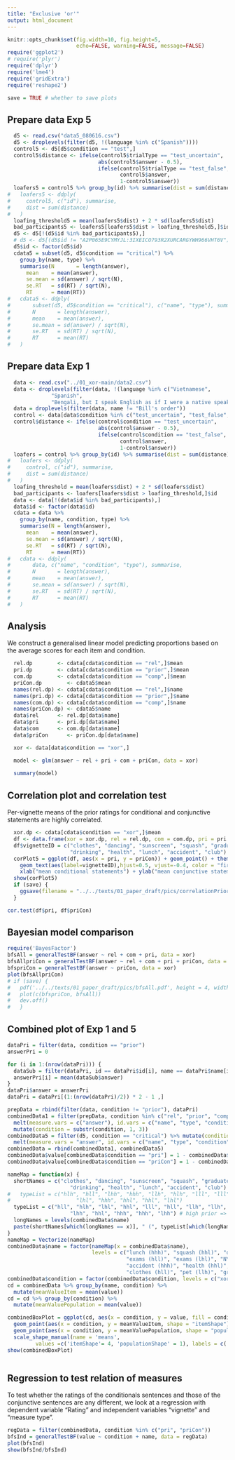 ```yaml
---
title: "Exclusive 'or'"
output: html_document
---
```


```r
knitr::opts_chunk$set(fig.width=10, fig.height=5, 
                      echo=FALSE, warning=FALSE, message=FALSE)
require('ggplot2')
# require('plyr')
require('dplyr')
require('lme4')
require('gridExtra')
require('reshape2')

save = TRUE # whether to save plots
```

## Prepare data Exp 5

```r
  d5 <- read.csv("data5_080616.csv")
  d5 <- droplevels(filter(d5, !(language %in% c("Spanish"))))
  control5 <- d5[d5$condition == "test",]
  control5$distance <- ifelse(control5$trialType == "test_uncertain", 
                             abs(control5$answer - 0.5),
                             ifelse(control5$trialType == "test_false",
                                    control5$answer,
                                    1-control5$answer))
  loafers5 = control5 %>% group_by(id) %>% summarise(dist = sum(distance))
#   loafers5 <- ddply(
#     control5, c("id"), summarise,
#     dist = sum(distance)
#   )
  loafing_threshold5 = mean(loafers5$dist) + 2 * sd(loafers5$dist)
  bad_participants5 <- loafers5[loafers5$dist > loafing_threshold5,]$id
  d5 <- d5[!(d5$id %in% bad_participants5),]
  # d5 <- d5[(d5$id != "A2P065E9CYMYJL:3IXEICO793R2XURCARGYWH966VHT6V"),]
  d5$id <- factor(d5$id)
  cdata5 = subset(d5, d5$condition == "critical") %>% 
    group_by(name, type) %>%
    summarise(N       = length(answer),
      mean    = mean(answer),
      se.mean = sd(answer) / sqrt(N),
      se.RT   = sd(RT) / sqrt(N),
      RT      = mean(RT))
#   cdata5 <- ddply(
#       subset(d5, d5$condition == "critical"), c("name", "type"), summarise,
#       N       = length(answer),
#       mean    = mean(answer),
#       se.mean = sd(answer) / sqrt(N),
#       se.RT   = sd(RT) / sqrt(N),
#       RT      = mean(RT)
#   )
```
  
## Prepare data Exp 1

```r
  data <- read.csv("../01_xor-main/data2.csv")
  data <- droplevels(filter(data, !(language %in% c("Vietnamese", 
              "Spanish", 
              "Bengali, but I speak English as if I were a native speaker"))))
  data = droplevels(filter(data, name != "Bill's order"))
  control <- data[data$condition %in% c("test_uncertain", "test_false", "test_true"),]
  control$distance <- ifelse(control$condition == "test_uncertain", 
                             abs(control$answer - 0.5),
                             ifelse(control$condition == "test_false",
                                    control$answer,
                                    1-control$answer))
  loafers = control %>% group_by(id) %>% summarise(dist = sum(distance))
#   loafers <- ddply(
#     control, c("id"), summarise,
#     dist = sum(distance)
#   )
  loafing_threshold = mean(loafers$dist) + 2 * sd(loafers$dist)
  bad_participants <- loafers[loafers$dist > loafing_threshold,]$id
  data <- data[!(data$id %in% bad_participants),]
  data$id <- factor(data$id)
  cdata = data %>% 
    group_by(name, condition, type) %>%
    summarise(N = length(answer),
      mean    = mean(answer),
      se.mean = sd(answer) / sqrt(N),
      se.RT   = sd(RT) / sqrt(N),
      RT      = mean(RT))
#   cdata <- ddply(
#       data, c("name", "condition", "type"), summarise,
#       N       = length(answer),
#       mean    = mean(answer),
#       se.mean = sd(answer) / sqrt(N),
#       se.RT   = sd(RT) / sqrt(N),
#       RT      = mean(RT)
#   )
```

## Analysis

We construct a generalised linear model predicting proportions based on the average scores for each item and condition.

```r
  rel.dp        <- cdata[cdata$condition == "rel",]$mean
  pri.dp        <- cdata[cdata$condition == "prior",]$mean
  com.dp        <- cdata[cdata$condition == "comp",]$mean
  priCon.dp        <- cdata5$mean
  names(rel.dp) <- cdata[cdata$condition == "rel",]$name
  names(pri.dp) <- cdata[cdata$condition == "prior",]$name
  names(com.dp) <- cdata[cdata$condition == "comp",]$name
  names(priCon.dp) <- cdata5$name
  data$rel      <- rel.dp[data$name]
  data$pri      <- pri.dp[data$name]
  data$com      <- com.dp[data$name]
  data$priCon      <- priCon.dp[data$name]

  xor <- data[data$condition == "xor",]

  model <- glm(answer ~ rel + pri + com + priCon, data = xor)
  
  summary(model)
```



## Correlation plot and correlation test

Per-vignette means of the prior ratings for conditional and conjunctive statements are highly correlated.

```r
  xor.dp <- cdata[cdata$condition == "xor",]$mean
  df <- data.frame(xor = xor.dp, rel = rel.dp, com = com.dp, pri = pri.dp, priCon = priCon.dp)
  df$vignetteID = c("clothes", "dancing", "sunscreen", "squash", "graduate", "exams", "pet", "NY", "delay", "golf",
                    "drinking", "health", "lunch", "accident", "club")
  corPlot5 = ggplot(df, aes(x = pri, y = priCon)) + geom_point() + theme_bw() + geom_smooth(method = lm, se = TRUE) +
    geom_text(aes(label=vignetteID),hjust=0.5, vjust=-0.4, color = "firebrick", size = 2.5) + xlim(0,1) +
    xlab("mean conditional statements") + ylab("mean conjunctive statements")
  show(corPlot5)
  if (save) {
    ggsave(filename = "../../texts/01_paper_draft/pics/correlationPriorMeasuresExp1and5.pdf", plot = corPlot5, width = 3, height = 3)
  }

```

```r
cor.test(df$pri, df$priCon)
```


## Bayesian model comparison

```r
require('BayesFactor')
bfsAll = generalTestBF(answer ~ rel + com + pri, data = xor)
bfsAllpriCon = generalTestBF(answer ~ rel + com + pri + priCon, data = xor)
bfspriCon = generalTestBF(answer ~ priCon, data = xor)
plot(bfsAllpriCon)
# if (save) {
#   pdf('../../texts/01_paper_draft/pics/bfsAll.pdf', height = 4, width = 6)
#   plot(c(bfspriCon, bfsAll))
#   dev.off()
#   }
```


## Combined plot of Exp 1 and 5

```r

dataPri = filter(data, condition == "prior") 
answerPri = 0

for (i in 1:(nrow(dataPri))) {
  dataSub = filter(dataPri, id == dataPri$id[i], name == dataPri$name[i])
  answerPri[i] = mean(dataSub$answer)
}
dataPri$answer = answerPri
dataPri = dataPri[(1:(nrow(dataPri)/2)) * 2 - 1 ,]

prepData = rbind(filter(data, condition != "prior"), dataPri)
combinedData1 = filter(prepData, condition %in% c("rel", "prior", "comp", "xor")) %>% 
  melt(measure.vars = c("answer"), id.vars = c("name", "type", "condition")) %>%
  mutate(condition = substr(condition, 1, 3))
combinedData5 = filter(d5, condition == "critical") %>% mutate(condition = "priCon") %>%
  melt(measure.vars = "answer", id.vars = c("name", "type", "condition"))
combinedData = rbind(combinedData1, combinedData5)
combinedData$value[combinedData$condition == "pri"] = 1 - combinedData$value[combinedData$condition == "pri"]
combinedData$value[combinedData$condition == "priCon"] = 1 - combinedData$value[combinedData$condition == "priCon"]

nameMap = function(x) {
  shortNames = c("clothes", "dancing", "sunscreen", "squash", "graduate", "exams", "pet", "NY", "delay", "golf",
                    "drinking", "health", "lunch", "accident", "club")
#   typeList = c("hlh", "hll", "lhh", "hhh", "llh", "hlh", "lll", "lll", "llh", "hll",
#                     "lhl", "hhh", "hhl", "hhl", "lhl")
  typeList = c("hll", "hlh", "lhl", "hhl", "lll", "hll", "llh", "llh", "lll", "hlh",
                    "lhh", "hhl", "hhh", "hhh", "lhh") # high prior => likely that "NOT (A and B)"
  longNames = levels(combinedData$name)
  paste(shortNames[which(longNames == x)], " (", typeList[which(longNames == x)], ")", sep = "", collapse = "")
}
nameMap = Vectorize(nameMap)
combinedData$name = factor(nameMap(x = combinedData$name),
                           levels = c("lunch (hhh)", "squash (hhl)", "dancing (hlh)", "club (lhh)", 
                                      "exams (hll)", "exams (lhl)", "NY (llh)", "delay (lll)", "sunscreen (lhl)",
                                      "accident (hhh)", "health (hhl)", "golf (hlh)", "drinking (lhh)", 
                                      "clothes (hll)", "pet (llh)", "graduate (lll)"))
combinedData$condition = factor(combinedData$condition, levels = c("xor", "rel", "com", "pri", "priCon"), ordered = TRUE)
cd = combinedData %>% group_by(name, condition) %>% 
  mutate(meanValueItem = mean(value))
cd = cd %>% group_by(condition) %>%
  mutate(meanValuePopulation = mean(value))

combinedBoxPlot = ggplot(cd, aes(x = condition, y = value, fill = condition)) + geom_boxplot() + facet_wrap(~ name, ncol = 8) +
  geom_point(aes(x = condition, y = meanValueItem, shape = "itemShape"), color = "black", size = 2.5) + 
  geom_point(aes(x = condition, y = meanValuePopulation, shape = "populationShape"), color = "black", size = 2.5 ) + 
  scale_shape_manual(name = 'means', 
         values =c('itemShape'= 4, 'populationShape' = 1), labels = c('per item','population'))
show(combinedBoxPlot)



```

## Regression to test relation of measures

To test whether the ratings of the conditionals sentences and those of the conjunctive sentences are any different, we look at a regression with dependent variable "Rating" and independent variables "vignette" and "measure type".

```r
regData = filter(combinedData, condition %in% c("pri", "priCon"))
bfsInd = generalTestBF(value ~ condition + name, data = regData)
plot(bfsInd)
show(bfsInd/bfsInd)
```


